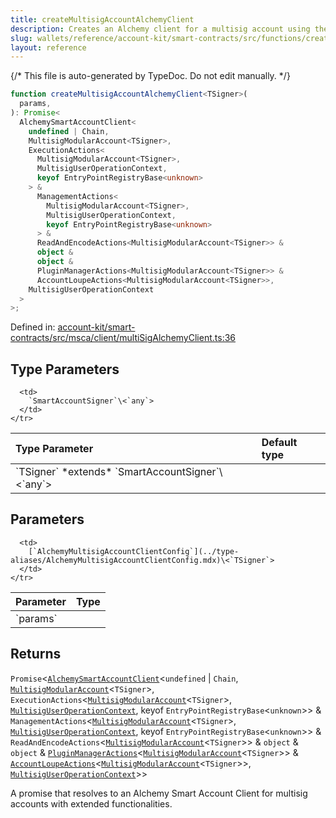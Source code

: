 ```yaml
---
title: createMultisigAccountAlchemyClient
description: Creates an Alchemy client for a multisig account using the provided configuration.
slug: wallets/reference/account-kit/smart-contracts/src/functions/createMultisigAccountAlchemyClient
layout: reference
---
```


{/* This file is auto-generated by TypeDoc. Do not edit manually. */}

```ts
function createMultisigAccountAlchemyClient<TSigner>(
  params,
): Promise<
  AlchemySmartAccountClient<
    undefined | Chain,
    MultisigModularAccount<TSigner>,
    ExecutionActions<
      MultisigModularAccount<TSigner>,
      MultisigUserOperationContext,
      keyof EntryPointRegistryBase<unknown>
    > &
      ManagementActions<
        MultisigModularAccount<TSigner>,
        MultisigUserOperationContext,
        keyof EntryPointRegistryBase<unknown>
      > &
      ReadAndEncodeActions<MultisigModularAccount<TSigner>> &
      object &
      object &
      PluginManagerActions<MultisigModularAccount<TSigner>> &
      AccountLoupeActions<MultisigModularAccount<TSigner>>,
    MultisigUserOperationContext
  >
>;
```

Defined in: [account-kit/smart-contracts/src/msca/client/multiSigAlchemyClient.ts:36](https://github.com/alchemyplatform/aa-sdk/blob/9df5be8c23af4e472bcb503c17766b16da0ad87d/account-kit/smart-contracts/src/msca/client/multiSigAlchemyClient.ts#L36)

## Type Parameters

<table>
  <thead>
    <tr>
      <th align="left">Type Parameter</th>
      <th align="left">Default type</th>
    </tr>
  </thead>

  <tbody>
    <tr>
      <td>
        `TSigner` *extends* `SmartAccountSigner`\<`any`>
      </td>

      <td>
        `SmartAccountSigner`\<`any`>
      </td>
    </tr>

  </tbody>
</table>

## Parameters

<table>
  <thead>
    <tr>
      <th align="left">Parameter</th>
      <th align="left">Type</th>
    </tr>
  </thead>

  <tbody>
    <tr>
      <td>
        `params`
      </td>

      <td>
        [`AlchemyMultisigAccountClientConfig`](../type-aliases/AlchemyMultisigAccountClientConfig.mdx)\<`TSigner`>
      </td>
    </tr>

  </tbody>
</table>

## Returns

`Promise`\<[`AlchemySmartAccountClient`](../../../core/src/type-aliases/AlchemySmartAccountClient.mdx)\<`undefined` | `Chain`, [`MultisigModularAccount`](../../../core/src/type-aliases/MultisigModularAccount.mdx)\<`TSigner`>, `ExecutionActions`\<[`MultisigModularAccount`](../../../core/src/type-aliases/MultisigModularAccount.mdx)\<`TSigner`>, [`MultisigUserOperationContext`](../../../core/src/type-aliases/MultisigUserOperationContext.mdx), keyof `EntryPointRegistryBase`\<`unknown`>> & `ManagementActions`\<[`MultisigModularAccount`](../../../core/src/type-aliases/MultisigModularAccount.mdx)\<`TSigner`>, [`MultisigUserOperationContext`](../../../core/src/type-aliases/MultisigUserOperationContext.mdx), keyof `EntryPointRegistryBase`\<`unknown`>> & `ReadAndEncodeActions`\<[`MultisigModularAccount`](../../../core/src/type-aliases/MultisigModularAccount.mdx)\<`TSigner`>> & `object` & `object` & [`PluginManagerActions`](../../../core/src/type-aliases/PluginManagerActions.mdx)\<[`MultisigModularAccount`](../../../core/src/type-aliases/MultisigModularAccount.mdx)\<`TSigner`>> & [`AccountLoupeActions`](../../../core/src/type-aliases/AccountLoupeActions.mdx)\<[`MultisigModularAccount`](../../../core/src/type-aliases/MultisigModularAccount.mdx)\<`TSigner`>>, [`MultisigUserOperationContext`](../../../core/src/type-aliases/MultisigUserOperationContext.mdx)>>

A promise that resolves to an Alchemy Smart Account Client for multisig accounts with extended functionalities.

